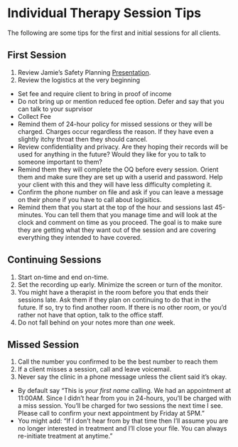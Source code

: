 # Individual Therapy Session Tips

The following are some tips for the first and initial sessions for all clients. 

## First Session

1. Review Jamie's Safety Planning [Presentation](https://speakerdeck.com/jdbedics/clu-clinic-orientation-on-safety-planning).
2. Review the logistics at the very beginning
  * Set fee and require client to bring in proof of income
  * Do not bring up or mention reduced fee option.  Defer and say that you can talk to your suprvisor
  * Collect Fee
  * Remind them of 24-hour policy for missed sessions or they will be charged.  Charges occur regardless the reason.  If they have even a slightly itchy throat then they should cancel.
  * Review confidentiality and privacy.  Are they hoping their records will be used for anything in the future?  Would they like for you to talk to someone important to them?
  * Remind them they will complete the OQ before every session.  Orient them and make sure they are set up with a userid and password.  Help your client with this and they will have less difficulty completing it.
  * Confirm the phone number on file and ask if you can leave a message on their phone if you have to call about logisitics.
  * Remind them that you start at the top of the hour and sessions last 45-minutes.  You can tell them that you manage time and will look at the clock and comment on time as you proceed.  The goal is to make sure they are getting what they want out of the session and are covering everything they intended to have covered.

## Continuing Sessions

1. Start on-time and end on-time.
2. Set the recording up early.  Minimize the screen or turn of the monitor.
3. You might have a therapist in the room before you that ends their sessions late.  Ask them if they plan on continuing to do that in the future.  If so, try to find another room.  If there is no other room, or you'd rather not have that option, talk to the office staff.
4. Do not fall behind on your notes more than *one* week. 

## Missed Session

1. Call the number you confirmed to be the best number to reach them
2. If a client misses a session, call and leave voicemail.  
3. Never say the clinic in a phone message unless the client said it's okay.  
  * By default say “This is _your first name_ calling.  We had an appointment at 11:00AM.  Since I didn't hear from you in 24-hours, you'll be charged with a miss session.  You'll be charged for two sessions the next time I see.  Please call to confirm your next appointment by Friday at 5PM."
  * You might add: "If I don't hear from by that time then I'll assume you are no longer interested in treatment and I'll close your file.  You can always re-initiate treatment at anytime."


